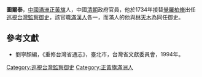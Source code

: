 '''圖爾泰'''，[[中國|中國]][[滿洲|滿洲]][[正黃旗|正黃旗]]人，中國[[清朝|清朝]]政府官員，他於1734年接替[[覺羅柏脩|覺羅柏脩]]出任[[巡視台灣監察御史|巡視台灣監察御史]]，該官職[[滿|滿]][[漢人|漢人]]各一，而滿人的他與[[林天木|林天木]]為同任御史。
==參考文獻==
*劉寧顏編，《重修台灣省通志》，臺北市，台灣省文獻委員會，1994年。

{{start box}}
{{s-off}}
{{s-before|[[覺羅柏脩|覺羅柏脩]]}}
{{s-title|[[巡視台灣監察御史|巡視台灣監察御史]]（滿）|1734年上任}}
{{s-after|[[白起圖|白起圖]]}}
{{end box}}

[[Category:巡視台灣監察御史|Category:巡視台灣監察御史]]
[[Category:正黃旗滿洲人|Category:正黃旗滿洲人]]